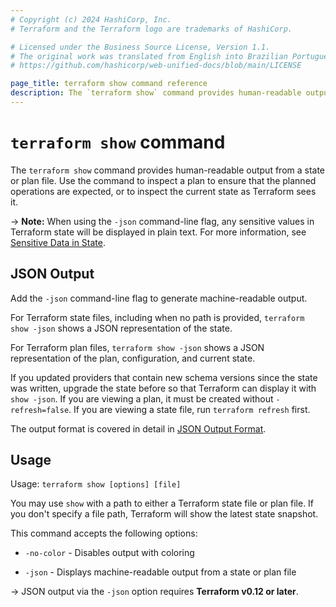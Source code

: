 ```yaml
---
# Copyright (c) 2024 HashiCorp, Inc.
# Terraform and the Terraform logo are trademarks of HashiCorp.

# Licensed under the Business Source License, Version 1.1.
# The original work was translated from English into Brazilian Portuguese.
# https://github.com/hashicorp/web-unified-docs/blob/main/LICENSE

page_title: terraform show command reference
description: The `terraform show` command provides human-readable output from a state or plan file.
---
```


# `terraform show` command

The `terraform show` command provides human-readable output
from a state or plan file. Use the command to inspect a plan to ensure
that the planned operations are expected, or to inspect the current state
as Terraform sees it.


-> **Note:** When using the `-json` command-line flag, any sensitive values in
Terraform state will be displayed in plain text. For more information, see
[Sensitive Data in State](/terraform/language/state/sensitive-data).

## JSON Output

Add the `-json` command-line flag to generate machine-readable output.

For Terraform state files, including when no path is provided,
`terraform show -json` shows a JSON representation of the state.

For Terraform plan files, `terraform show -json` shows a JSON representation
of the plan, configuration, and current state.

If you updated providers that contain new schema versions since the state
was written, upgrade the state before so that Terraform can display it with
`show -json`. If you are viewing a plan, it must be created without
`-refresh=false`. If you are viewing a state file, run `terraform refresh`
first.

The output format is covered in detail in [JSON Output Format](/terraform/internals/json-format).

## Usage

Usage: `terraform show [options] [file]`

You may use `show` with a path to either a Terraform state file or plan
file. If you don't specify a file path, Terraform will show the latest state
snapshot.

This command accepts the following options:

* `-no-color` - Disables output with coloring

* `-json` - Displays machine-readable output from a state or plan file

-> JSON output via the `-json` option requires **Terraform v0.12 or later**.
